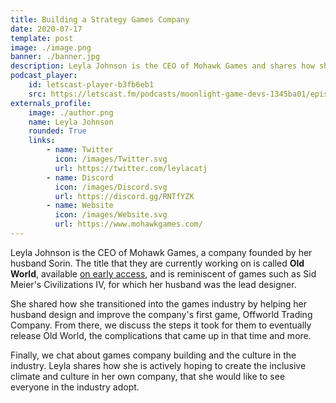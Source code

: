 ```yaml
---
title: Building a Strategy Games Company
date: 2020-07-17
template: post
image: ./image.png
banner: ./banner.jpg
description: Leyla Johnson is the CEO of Mohawk Games and shares how she got started building a games company with her husband.
podcast_player:
    id: letscast-player-b3fb6eb1
    src: https://letscast.fm/podcasts/moonlight-game-devs-1345ba01/episodes/building-a-strategy-games-company/player.js
externals_profile:
    image: ./author.png
    name: Leyla Johnson
    rounded: True
    links:
        - name: Twitter
          icon: /images/Twitter.svg
          url: https://twitter.com/leylacatj
        - name: Discord
          icon: /images/Discord.svg
          url: https://discord.gg/RNTfYZK
        - name: Website
          icon: /images/Website.svg
          url: https://www.mohawkgames.com/
---
```


Leyla Johnson is the CEO of Mohawk Games, a company founded by her husband Sorin. The title that they are currently working on is called **Old World**, available [on early access](https://www.epicgames.com/store/de/product/old-world/home), and is reminiscent of games such as Sid Meier's Civilizations IV, for which her husband was the lead designer.

She shared how she transitioned into the games industry by helping her husband design and improve the company's first game, Offworld Trading Company. From there, we discuss the steps it took for them to eventually release Old World, the complications that came up in that time and more.

Finally, we chat about games company building and the culture in the industry. Leyla shares how she is actively hoping to create the inclusive climate and culture in her own company, that she would like to see everyone in the industry adopt.
